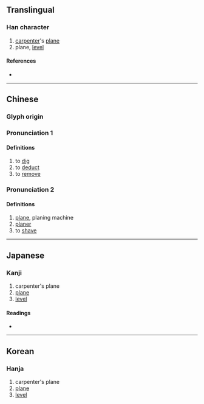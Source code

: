 {{character info/new}}
{{also|鉋}}
==Translingual==

===Han character===
{{Han char|rn=18|rad=刀|as=05|sn=7|four=22700|canj=PULN|ids=⿰包刂}}

# [[carpenter]]'s [[plane]]
# plane, [[level]]

====References====
* {{Han ref|kx=0138.160|dkj=01929|dj=0313.050|hdz=10331.030|uh=5228|ud=21032|bh=A753|bd=42835}}

----

==Chinese==
{{zh-forms}}

===Glyph origin===
{{Han etym}}

===Pronunciation 1===
{{zh-pron
|m=páo
|c=paau4
|h=pfs=
|md=
|mn=qz,xm,zz:phâu
|w=
|mc=
|oc=y
|cat=v
}}

====Definitions====
{{zh-hanzi}}

# to [[dig]]
# to [[deduct]]
# to [[remove]]

===Pronunciation 2===
{{zh-pron
|m=bào
|c=paau4
|mn=qz,xm,zz:pāu/qz,xm,zz:phâu/tw:khau
|mn_note=khau - written also as 剾
|mc=y
|oc=y
|cat=n,v
}}
{{attention|zh|please check}}

====Definitions====
{{zh-hanzi}}

# [[plane]], planing machine
# [[planer]]
# to [[shave]]

----

==Japanese==

===Kanji===
{{ja-kanji|grade=|rs=刀05}}

# carpenter's plane
# [[plane]]
# [[level]]

====Readings====
* {{ja-readings|on=[[ほう]] (hō), [[びょう]] (byō)|kun=[[けずる]] (kezuru)}}

----

==Korean==

===Hanja===
{{ko-hanja|hangeul=포|rv=po|mr=p'o}}

# carpenter's plane
# [[plane]]
# [[level]]